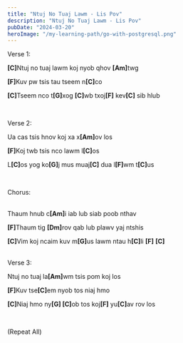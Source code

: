 ```yaml
---
title: "Ntuj No Tuaj Lawm - Lis Pov"
description: "Ntuj No Tuaj Lawm - Lis Pov"
pubDate: "2024-03-20"
heroImage: "/my-learning-path/go-with-postgresql.png"
---
```


Verse 1:

<b>[C]</b>Ntuj no tuaj lawm koj nyob qhov <b>[Am]</b>twg

<b>[F]</b>Kuv pw tsis tau tseem n<b>[C]</b>co

<b>[C]</b>Tseem nco t<b>[G]</b>xog <b>[C]</b>wb txoj<b>[F]</b> kev<b>[C]</b> sib
hlub

<br />

Verse 2:

Ua cas tsis hnov koj xa x<b>[Am]</b>ov los

<b>[F]</b>Koj twb tsis nco lawm l<b>[C]</b>os

L<b>[C]</b>os yog ko<b>[G]</b>j mus muaj<b>[C]</b> dua l<b>[F]</b>wm t<b>[C]</b>us

<br />

Chorus:

<br />
Thaum hnub c<b>[Am]</b>i iab lub siab poob nthav

<b>[F]</b>Thaum tig <b>[Dm]</b>rov qab lub plawv yaj ntshis

<b>[C]</b>Vim koj ncaim kuv m<b>[G]</b>us lawm ntau h<b>[C]</b>li <b>[F]</b> <b>[C]</b>

<br />
Verse 3:

Ntuj no tuaj la<b>[Am]</b>wm tsis pom koj los

<b>[F]</b>Kuv tse<b>[C]</b>em nyob tos niaj hmo

<b>[C]</b>Niaj hmo ny<b>[G] [C]</b>ob tos koj<b>[F]</b> yu<b>[C]</b>av rov los

<br />

(Repeat All)
